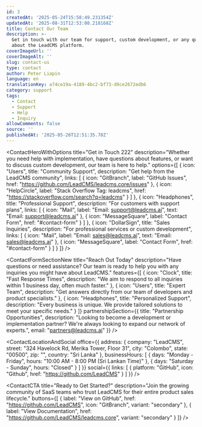 ```yaml
---
id: 3
createdAt: '2025-05-24T15:58:49.231354Z'
updatedAt: '2025-08-31T12:53:08.218168Z'
title: Contact Our Team
description: >-
  Get in touch with our team for support, custom development, or any questions
  about the LeadCMS platform.
coverImageUrl: ''
coverImageAlt: ''
slug: contact-us
type: contact
author: Peter Liapin
language: en
translationKey: a74ce19a-4189-4bc2-bf73-d9ce2672edb6
category: support
tags:
  - Contact
  - Support
  - Help
  - Inquiry
allowComments: false
source: ''
publishedAt: '2025-05-26T12:51:35.78Z'
---
```


<ContactHeroWithOptions 
  title="Get in Touch 222"
  description="Whether you need help with implementation, have questions about features, or want to discuss custom development, our team is here to help."
  options={[
    {
      icon: "Users",
      title: "Community Support",
      description: "Get help from the LeadCMS community",
      links: [
        {
          icon: "GitBranch",
          label: "GitHub Issues",
          href: "https://github.com/LeadCMS/leadcms.core/issues"
        },
        {
          icon: "HelpCircle",
          label: "Stack Overflow Tag: leadcms",
          href: "https://stackoverflow.com/search?q=leadcms"
        }
      ]
    },
    {
      icon: "Headphones",
      title: "Professional Support",
      description: "For customers with support plans",
      links: [
        {
          icon: "Mail",
          label: "Email: support@leadcms.ai",
          text: "Email: support@leadcms.ai"
        },
        {
          icon: "MessageSquare",
          label: "Contact Form",
          href: "#contact-form"
        }
      ]
    },
    {
      icon: "DollarSign",
      title: "Sales Inquiries", 
      description: "For professional services or custom development",
      links: [
        {
          icon: "Mail",
          label: "Email: sales@leadcms.ai",
          text: "Email: sales@leadcms.ai"
        },
        {
          icon: "MessageSquare",
          label: "Contact Form",
          href: "#contact-form"
        }
      ]
    }
  ]}
/>

<ContactFormSectionNew 
  title="Reach Out Today"
  description="Have questions or need assistance? Our team is ready to help you with any inquiries you might have about LeadCMS."
  features={[
    {
      icon: "Clock",
      title: "Fast Response Times",
      description: "We aim to respond to all inquiries within 1 business day, often much faster."
    },
    {
      icon: "Users", 
      title: "Expert Team",
      description: "Get answers directly from our team of developers and product specialists."
    },
    {
      icon: "Headphones",
      title: "Personalized Support",
      description: "Every business is unique. We provide tailored solutions to meet your specific needs."
    }
  ]}
  partnershipSection={{
    title: "Partnership Opportunities",
    description: "Looking to become a development or implementation partner? We're always looking to expand our network of experts.",
    email: "partners@leadcms.ai"
  }}
/>

<ContactLocationAndSocial 
  office={{
    address: {
      company: "LeadCMS",
      street: "324 Havelock Rd, Merika Tower, Floor 31",
      city: "Colombo",
      state: "00500", 
      zip: "",
      country: "Sri Lanka"
    },
    businessHours: [
      {
        days: "Monday - Friday",
        hours: "10:00 AM - 8:00 PM (Sri Lankan Time)"
      },
      {
        days: "Saturday - Sunday", 
        hours: "Closed"
      }
    ]
  }}
  social={{
    links: [
      {
        platform: "GitHub",
        icon: "Github",
        href: "https://github.com/LeadCMS"
      }
    ]
  }}
/>

<ContactCTA 
  title="Ready to Get Started?"
  description="Join the growing community of SaaS teams who trust LeadCMS for their entire product sales lifecycle."
  buttons={[
    {
      label: "View on GitHub",
      href: "https://github.com/LeadCMS",
      icon: "GitBranch",
      variant: "secondary"
    },
    {
      label: "View Documentation", 
      href: "https://github.com/LeadCMS/leadcms.core",
      variant: "secondary"
    }
  ]}
/>
